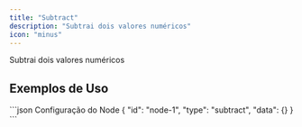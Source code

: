 ```yaml
---
title: "Subtract"
description: "Subtrai dois valores numéricos"
icon: "minus"
---
```


<Card title="O que faz?" icon="lightbulb" iconType="duotone">
  Subtrai dois valores numéricos
</Card>


## Exemplos de Uso

<Tabs>
  <Tab title="Exemplo Básico">
    
  </Tab>
</Tabs>

<CodeGroup>
```json Configuração do Node
{
  "id": "node-1",
  "type": "subtract",
  "data": {}
}
```
</CodeGroup>
